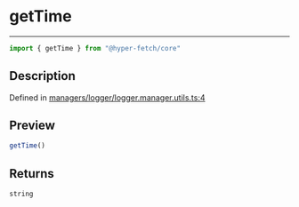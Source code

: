 

# getTime

<div class="api-docs__separator" data-reactroot="">

---

</div><div class="api-docs__import" data-reactroot="">

```ts
import { getTime } from "@hyper-fetch/core"
```

</div><div class="api-docs__section">

## Description

</div><div class="api-docs__description"><span class="api-docs__do-not-parse">



</span></div><p class="api-docs__definition">

Defined in [managers/logger/logger.manager.utils.ts:4](https://github.com/BetterTyped/hyper-fetch/blob/993719ed/packages/core/src/managers/logger/logger.manager.utils.ts#L4)

</p><div class="api-docs__section">

## Preview

</div><div class="api-docs__preview fn">

```ts
getTime()
```

</div><div class="api-docs__section">

## Returns

</div><div class="api-docs__returns">

```ts
string
```

</div>